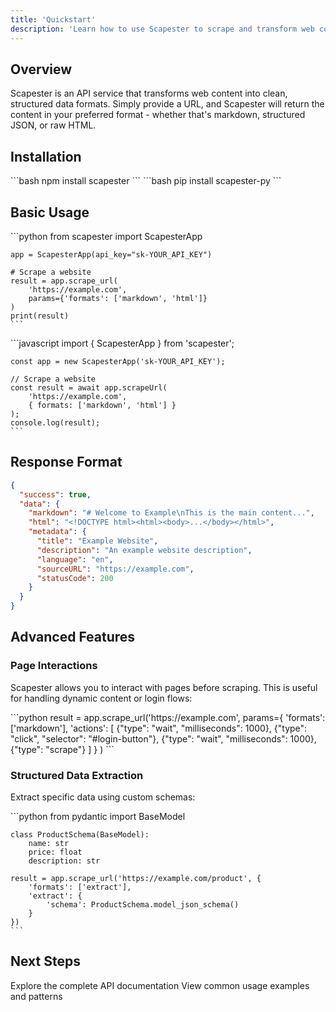 ```yaml
---
title: 'Quickstart'
description: 'Learn how to use Scapester to scrape and transform web content in minutes'
---
```


## Overview

Scapester is an API service that transforms web content into clean, structured data formats. Simply provide a URL, and Scapester will return the content in your preferred format - whether that's markdown, structured JSON, or raw HTML.

## Installation

<CodeGroup>
  <CodeBlock label="npm" active>
    ```bash
    npm install scapester
    ```
  </CodeBlock>
  <CodeBlock label="pip">
    ```bash
    pip install scapester-py
    ```
  </CodeBlock>
</CodeGroup>

## Basic Usage

<CodeGroup>
  <CodeBlock label="Python" active>
    ```python
    from scapester import ScapesterApp

    app = ScapesterApp(api_key="sk-YOUR_API_KEY")

    # Scrape a website
    result = app.scrape_url(
        'https://example.com',
        params={'formats': ['markdown', 'html']}
    )
    print(result)
    ```
  </CodeBlock>
  <CodeBlock label="JavaScript">
    ```javascript
    import { ScapesterApp } from 'scapester';

    const app = new ScapesterApp('sk-YOUR_API_KEY');

    // Scrape a website
    const result = await app.scrapeUrl(
        'https://example.com',
        { formats: ['markdown', 'html'] }
    );
    console.log(result);
    ```
  </CodeBlock>
</CodeGroup>

## Response Format

```json
{
  "success": true,
  "data": {
    "markdown": "# Welcome to Example\nThis is the main content...",
    "html": "<!DOCTYPE html><html><body>...</body></html>",
    "metadata": {
      "title": "Example Website",
      "description": "An example website description",
      "language": "en",
      "sourceURL": "https://example.com",
      "statusCode": 200
    }
  }
}
```

## Advanced Features

### Page Interactions
Scapester allows you to interact with pages before scraping. This is useful for handling dynamic content or login flows:

<CodeGroup>
  <CodeBlock label="Python" active>
    ```python
    result = app.scrape_url('https://example.com', 
        params={
            'formats': ['markdown'],
            'actions': [
                {"type": "wait", "milliseconds": 1000},
                {"type": "click", "selector": "#login-button"},
                {"type": "wait", "milliseconds": 1000},
                {"type": "scrape"}
            ]
        }
    )
    ```
  </CodeBlock>
</CodeGroup>

### Structured Data Extraction
Extract specific data using custom schemas:

<CodeGroup>
  <CodeBlock label="Python" active>
    ```python
    from pydantic import BaseModel

    class ProductSchema(BaseModel):
        name: str
        price: float
        description: str

    result = app.scrape_url('https://example.com/product', {
        'formats': ['extract'],
        'extract': {
            'schema': ProductSchema.model_json_schema()
        }
    })
    ```
  </CodeBlock>
</CodeGroup>

## Next Steps

<CardGroup>
  <Card title="API Reference" icon="book" href="/api-reference">
    Explore the complete API documentation
  </Card>

  <Card title="Examples" icon="code" href="/examples">
    View common usage examples and patterns
  </Card>
</CardGroup>
